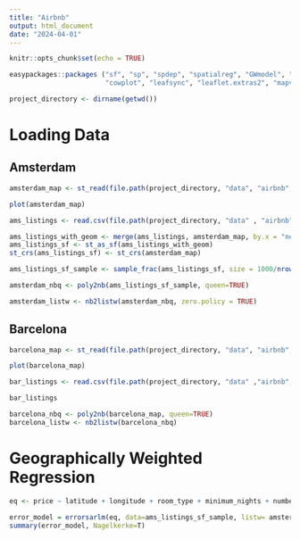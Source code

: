 ```yaml
---
title: "Airbnb"
output: html_document
date: "2024-04-01"
---
```


```r
knitr::opts_chunk$set(echo = TRUE)
```

```r
easypackages::packages ("sf", "sp", "spdep", "spatialreg", "GWmodel", "tmap", "mapview", "car", "RColorBrewer", 
                        "cowplot", "leafsync", "leaflet.extras2", "mapview", "tidyverse", "patchwork", "GWRsel")
```

```r
project_directory <- dirname(getwd())
```

# Loading Data

## Amsterdam

```r
amsterdam_map <- st_read(file.path(project_directory, "data", "airbnb", "amsterdam", "neighbourhoods.geojson"))
```

```r
plot(amsterdam_map)
```

```r
ams_listings <- read.csv(file.path(project_directory, "data" , "airbnb", "amsterdam", "listings_cleaned.csv"))
```

```r
ams_listings_with_geom <- merge(ams_listings, amsterdam_map, by.x = "neighbourhood", by.y = "neighbourhood", all.x = TRUE)
ams_listings_sf <- st_as_sf(ams_listings_with_geom)
st_crs(ams_listings_sf) <- st_crs(amsterdam_map)
```

```r
ams_listings_sf_sample <- sample_frac(ams_listings_sf, size = 1000/nrow(ams_listings_sf), replace = FALSE)
```

```r
amsterdam_nbq <- poly2nb(ams_listings_sf_sample, queen=TRUE)
```

```r
amsterdam_listw <- nb2listw(amsterdam_nbq, zero.policy = TRUE)
```

## Barcelona

```r
barcelona_map <- st_read(file.path(project_directory, "data", "airbnb", "barcelona", "neighbourhoods.geojson"))
```

```r
plot(barcelona_map)
```

```r
bar_listings <- read.csv(file.path(project_directory, "data" ,"airbnb", "barcelona", "listings_cleaned.csv"))
```

```r
bar_listings
```

```r
barcelona_nbq <- poly2nb(barcelona_map, queen=TRUE)
barcelona_listw <- nb2listw(barcelona_nbq)
```

# Geographically Weighted Regression

```r
eq <- price ~ latitude + longitude + room_type + minimum_nights + number_of_reviews
```

```r
error_model = errorsarlm(eq, data=ams_listings_sf_sample, listw= amsterdam_listw, zero.policy=TRUE)
summary(error_model, Nagelkerke=T)
```
